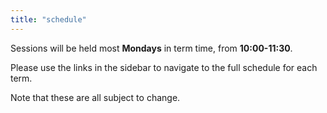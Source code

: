 ```yaml
---
title: "schedule"
---
```


Sessions will be held most **Mondays** in term time, from **10:00-11:30**.

Please use the links in the sidebar to navigate to the full schedule for each term.

Note that these are all subject to change.